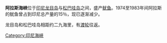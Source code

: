 {{Unreferenced|time=2022-01-18T03:48:35+00:00}}
'''阿拉斯海峡'''位于[[印尼|印尼]][[龙目岛|龙目岛]]与[[松巴哇岛|松巴哇岛]]之间，盛产[[鱿鱼|鱿鱼]]。1974至1983年间阿拉斯的鱿鱼曾占到印尼总产量的15％，现已逐渐减少。

龙目岛和松巴哇岛相距约二九海里，有[[渡轮|渡轮]]往返。

{{Indonesia-stub}}

[[Category:印尼海峽|Category:印尼海峽]]